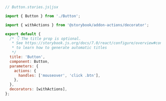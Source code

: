 ```js
// Button.stories.js|jsx

import { Button } from './Button';

import { withActions } from '@storybook/addon-actions/decorator';

export default {
  /* 👇 The title prop is optional.
   * See https://storybook.js.org/docs/7.0/react/configure/overview#configure-story-loading
   * to learn how to generate automatic titles
   */
  title: 'Button',
  component: Button,
  parameters: {
    actions: {
      handles: ['mouseover', 'click .btn'],
    },
  },
  decorators: [withActions],
};
```
